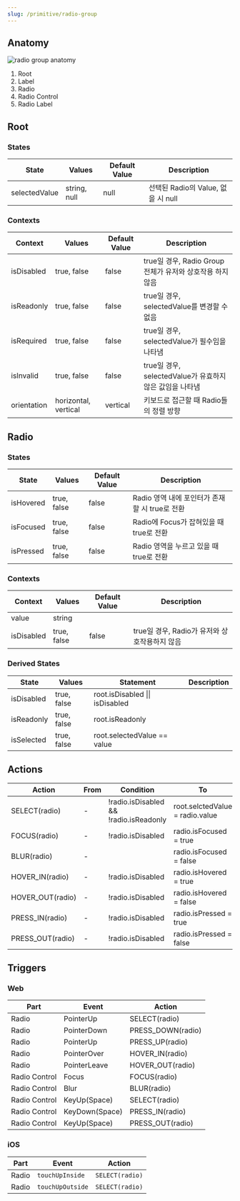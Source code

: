 ```yaml
---
slug: /primitive/radio-group
---
```


## Anatomy

<Anatomy>![radio group anatomy](./radio-primitive-anatomy.png)</Anatomy>

1. Root
2. Label
3. Radio
4. Radio Control
5. Radio Label

## Root

### States

| State         | Values       | Default Value | Description                        |
| ------------- | ------------ | ------------- | ---------------------------------- |
| selectedValue | string, null | null          | 선택된 Radio의 Value, 없을 시 null |

### Contexts

| Context     | Values               | Default Value | Description                                               |
| ----------- | -------------------- | ------------- | --------------------------------------------------------- |
| isDisabled  | true, false          | false         | true일 경우, Radio Group 전체가 유저와 상호작용 하지 않음 |
| isReadonly  | true, false          | false         | true일 경우, selectedValue를 변경할 수 없음               |
| isRequired  | true, false          | false         | true일 경우, selectedValue가 필수임을 나타냄              |
| isInvalid   | true, false          | false         | true일 경우, selectedValue가 유효하지 않은 값임을 나타냄  |
| orientation | horizontal, vertical | vertical      | 키보드로 접근할 때 Radio들의 정렬 방향                    |

## Radio

### States

| State     | Values      | Default Value | Description                                    |
| --------- | ----------- | ------------- | ---------------------------------------------- |
| isHovered | true, false | false         | Radio 영역 내에 포인터가 존재할 시 true로 전환 |
| isFocused | true, false | false         | Radio에 Focus가 잡혀있을 때 true로 전환        |
| isPressed | true, false | false         | Radio 영역을 누르고 있을 때 true로 전환        |

### Contexts

| Context    | Values      | Default Value | Description                                   |
| ---------- | ----------- | ------------- | --------------------------------------------- |
| value      | string      |               |                                               |
| isDisabled | true, false | false         | true일 경우, Radio가 유저와 상호작용하지 않음 |

### Derived States

| State      | Values      | Statement                       | Description |
| ---------- | ----------- | ------------------------------- | ----------- |
| isDisabled | true, false | root.isDisabled \|\| isDisabled |             |
| isReadonly | true, false | root.isReadonly                 |             |
| isSelected | true, false | root.selectedValue == value     |             |

## Actions

| Action           | From | Condition                              | To                              |
| ---------------- | ---- | -------------------------------------- | ------------------------------- |
| SELECT(radio)    | -    | !radio.isDisabled && !radio.isReadonly | root.selctedValue = radio.value |
| FOCUS(radio)     | -    | !radio.isDisabled                      | radio.isFocused = true          |
| BLUR(radio)      | -    |                                        | radio.isFocused = false         |
| HOVER_IN(radio)  | -    | !radio.isDisabled                      | radio.isHovered = true          |
| HOVER_OUT(radio) | -    | !radio.isDisabled                      | radio.isHovered = false         |
| PRESS_IN(radio)  | -    | !radio.isDisabled                      | radio.isPressed = true          |
| PRESS_OUT(radio) | -    | !radio.isDisabled                      | radio.isPressed = false         |

## Triggers

### Web

| Part          | Event          | Action            |
| ------------- | -------------- | ----------------- |
| Radio         | PointerUp      | SELECT(radio)     |
| Radio         | PointerDown    | PRESS_DOWN(radio) |
| Radio         | PointerUp      | PRESS_UP(radio)   |
| Radio         | PointerOver    | HOVER_IN(radio)   |
| Radio         | PointerLeave   | HOVER_OUT(radio)  |
| Radio Control | Focus          | FOCUS(radio)      |
| Radio Control | Blur           | BLUR(radio)       |
| Radio Control | KeyUp(Space)   | SELECT(radio)     |
| Radio Control | KeyDown(Space) | PRESS_IN(radio)   |
| Radio Control | KeyUp(Space)   | PRESS_OUT(radio)  |

### iOS

| Part  | Event            | Action          |
| ----- | ---------------- | --------------- |
| Radio | `touchUpInside`  | `SELECT(radio)` |
| Radio | `touchUpOutside` | `SELECT(radio)` |
